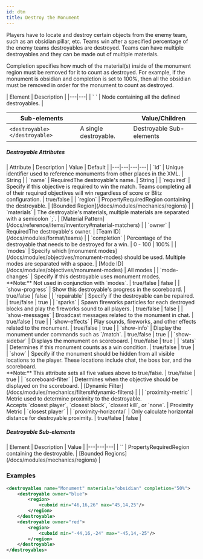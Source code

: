 ```yaml
---
id: dtm
title: Destroy the Monument
---
```


Players have to locate and destroy certain objects from the enemy team, such as an obsidian pillar, etc. 
Teams win after a specified percentage of the enemy teams destroyables are destroyed. 
Teams can have multiple destroyables and they can be made out of multiple materials.

Completion specifies how much of the material(s) inside of the monument region must be removed for it to count as destroyed. 
For example, if the monument is obsidian and completion is set to 100%, then all the obsidian must be removed in order for the monument to count as destroyed.

<div className="table-container">
  | Element | Description |
  |---|---|
  | `<destroyables> </destroyables>` | Node containing all the defined destroyables. |

  | Sub-elements || Value/Children |
  |---|---|---|
  | `<destroyable> </destroyable>` | A single destroyable. | <span className="badge badge--secondary">Destroyable Sub-elements</span> |
</div>

##### Destroyable Attributes

<div className="table-container">
  | Attribute | Description | Value | Default |
  |---|---|---|---|
  | `id` | Unique identifier used to reference monuments from other places in the XML. | <span className="badge badge--primary">String</span> |
  | `name` | <span className="badge badge--danger">Required</span>The destroyable's name. | <span className="badge badge--primary">String</span> |
  | `required` | Specify if this objective is required to win the match. Teams completing all of their required objectives will win regardless of score or Blitz configuration. | <span className="badge badge--primary">true/false</span> |
  | `region` | <span className="badge badge--secondary" title="Can be either this attribute or a sub-element.">Property</span><span className="badge badge--danger">Required</span>Region containing the destroyable. | [Bounded Region](/docs/modules/mechanics/regions) |
  | `materials` | The destroyable's materials, multiple materials are separated with a semicolon `;`. | [Material Pattern](/docs/reference/items/inventory#material-matchers) |
  | `owner` | <span className="badge badge--danger">Required</span>The destroyable's owner. | [Team ID](/docs/modules/format/teams) |
  | `completion` | Percentage of the destroyable that needs to be destroyed for a win. | <span className="badge badge--primary">0 - 100</span> | 100% |
  | `modes` | Specify which [monument modes](/docs/modules/objectives/monument-modes) should be used. Multiple modes are separated with a space. | [Mode ID](/docs/modules/objectives/monument-modes) | <span className="badge badge--secondary">All modes</span> |
  | `mode-changes` | Specify if this destroyable uses monument modes.<br />**Note:** Not used in conjunction with `modes`. | <span className="badge badge--primary">true/false</span> | false |
  | `show-progress` | Show this destroyable's progress in the scoreboard. | <span className="badge badge--primary">true/false</span> | false |
  | `repairable` | Specify if the destroyable can be repaired. | <span className="badge badge--primary">true/false</span> | true |
  | `sparks` | Spawn fireworks particles for each destroyed blocks and play the fireworks sound to all players. | <span className="badge badge--primary">true/false</span> | false |
  | `show-messages` | Broadcast messages related to the monument in chat. | <span className="badge badge--primary">true/false</span> | true |
  | `show-effects` | Play sounds, fireworks, and other effects related to the monument. | <span className="badge badge--primary">true/false</span> | true |
  | `show-info` | Display the monument under commands such as `/match`. | <span className="badge badge--primary">true/false</span> | true |
  | `show-sidebar` | Displays the monument on scoreboard. | <span className="badge badge--primary">true/false</span> | true |
  | `stats` | Determines if this monument counts as a win condition. | <span className="badge badge--primary">true/false</span> | true |
  | `show` | Specify if the monument should be hidden from all visible locations to the player. These locations include chat, the boss bar, and the scoreboard.<br />**Note:** This attribute sets all five values above to true/false. | <span className="badge badge--primary">true/false</span> | true |
  | `scoreboard-filter` | Determines when the objective should be displayed on the scoreboard. | [Dynamic Filter](/docs/modules/mechanics/filters#dynamic-filters) | |
  | `proximity-metric` | Metric used to determine proximity to the destroyable.<br />Accepts `closest player`, `closest block`, `closest kill`, or `none`. | <span className="badge badge--primary">Proximity Metric</span> | `closest player` |
  | `proximity-horizontal` | Only calculate horizontal distance for destroyable proximity. | <span className="badge badge--primary">true/false</span> | false |
</div>

##### Destroyable Sub-elements

<div className="table-container">
  | Element | Description | Value |
  |---|---|---|
  | `<region>` | <span className="badge badge--secondary" title="Can be either this sub-element or an attribute.">Property</span><span className="badge badge--danger">Required</span>Region containing the destroyable. | [Bounded Regions](/docs/modules/mechanics/regions) |
</div>

### Examples

```xml
<destroyables name="Monument" materials="obsidian" completion="50%">
    <destroyable owner="blue">
        <region>
            <cuboid min="46,16,26" max="45,14,25"/>
        </region>
    </destroyable>
    <destroyable owner="red">
        <region>
            <cuboid min="-44,16,-24" max="-45,14,-25"/>
        </region>
    </destroyable>
</destroyables>
```
